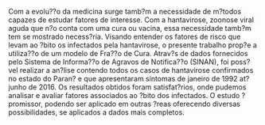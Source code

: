 Com a evolu??o da medicina surge tamb?m a necessidade de m?todos capazes de estudar fatores de interesse. Com a hantavirose, zoonose viral aguda que n?o conta com uma cura ou vacina, essa necessidade tamb?m tem se mostrado necess?ria. Visando entender os fatores de risco que levam ao ?bito os infectados pela hantavirose, o presente trabalho prop?e a utiliza??o de um modelo de Fra??o de Cura. Atrav?s de dados fornecidos pelo Sistema de Informa??o de Agravos de Notifica??o (SINAN), foi poss?vel realizar a an?lise contendo todos os casos de hantavirose confirmados no estado do Paran? e que apresentaram sintomas de janeiro de 1992 at? junho de 2016. Os resultados obtidos foram satisfat?rios, onde pudemos analisar e avaliar fatores associados ao ?bito dos infectados. O estudo ? promissor, podendo ser aplicado em outras ?reas oferecendo diversas possibilidades, se aplicados a dados mais completos.
